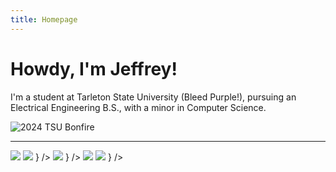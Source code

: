```yaml
---
title: Homepage
---
```



# Howdy, I'm Jeffrey!

I'm a student at Tarleton State University (Bleed Purple!), pursuing an Electrical Engineering B.S., with a minor in Computer Science.

<Image isBlurred className="m-5" alt="2024 TSU Bonfire" src="/bonfire-24.jpg"/>

---


<Cards>
<Cards.Card title="GitHub" href="https://www.github.com/daflamingfox" icon={
    <div>
        <img src="/github-light.svg" className="block dark:hidden w-10 h-10" />
        <img src="/github-dark.svg" className="hidden dark:block w-10 h-10"/>
    </div>
}
/>
<Cards.Card title="LinkedIn" href="https://www.linkedin.com/in/jeffrey-morris-60729a309" icon ={
    <div>
        <img src="/linkedIn.svg" className="w-10 h-10"/>
    </div>
}
/>
<Cards.Card title="Email" href="mailto:ffejcsirrom@gmail.com?subject=Hi%20Jeffrey!" icon={
    <div>
        <img src="/mail-light.svg" className="block dark:hidden w-10 h-10" />
        <img src="/mail-dark.svg" className="hidden dark:block w-10 h-10"/>
    </div>
}
/>
</Cards>